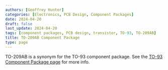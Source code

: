 ```yaml
---
authors: [Geoffrey Hunter]
categories: [Electronics, PCB Design, Component Packages]
date: 2024-04-20
draft: false
last_update: 2024-04-20
tags: [component packages, PCB design, transistor, TO-93, TO-209AB]
title: TO-209AB Component Package
type: page
---
```


TO-209AB is a synonym for the TO-93 component package. See the [TO-93 Component Package page](/pcb-design/component-packages/to-93-component-package/) for more info.
